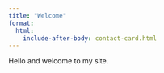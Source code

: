 ```yaml
---
title: "Welcome"
format:
  html:
    include-after-body: contact-card.html
---
```


Hello and welcome to my site. 